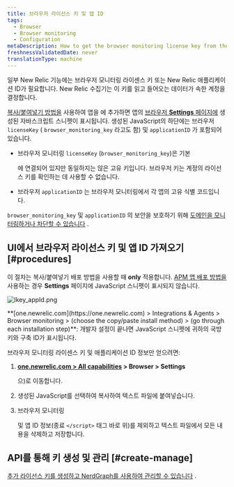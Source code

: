 ```yaml
---
title: 브라우저 라이선스 키 및 앱 ID
tags:
  - Browser
  - Browser monitoring
  - Configuration
metaDescription: How to get the browser monitoring license key from the UI.
freshnessValidatedDate: never
translationType: machine
---
```



일부 New Relic 기능에는 브라우저 모니터링 라이센스 키 또는 New Relic 애플리케이션 ID가 필요합니다. New Relic 수집기는 이 키를 읽고 들어오는 데이터가 속한 계정을 결정합니다.

[복사/붙여넣기 방법을](/docs/browser/new-relic-browser/installation-configuration/adding-apps-new-relic-browser#copy-paste-app) 사용하여 앱을 <InlinePopover type="browser"/>에 추가하면 앱의 [브라우저 <DNT>**Settings**</DNT> 페이지에](/docs/browser/new-relic-browser/installation-configuration/browser-settings-ui-options-browser-monitoring) 생성된 자바스크립트 스니펫이 표시됩니다. 생성된 JavaScript의 하단에는 브라우저 `licenseKey` ( `browser_monitoring_key` 라고도 함) 및 `applicationID` 가 포함되어 있습니다.

* 브라우저 모니터링 `licenseKey` (`browser_monitoring_key`)은 기본

  <InlinePopover type="licenseKey"/>

  에 연결되어 있지만 동일하지는 않은 고유 키입니다. 브라우저 키는 계정의 라이선스 키를 확인하는 데 사용할 수 없습니다.

* 브라우저 `applicationID` 는 브라우저 모니터링에서 각 앱의 고유 식별 코드입니다.

`browser_monitoring_key` 및 `applicationID` 의 보안을 보호하기 위해 [도메인을 모니터링하거나 차단할 수 있습니다](/docs/browser/new-relic-browser/installation-configuration/monitor-or-block-specific-domains) .

## UI에서 브라우저 라이선스 키 및 앱 ID 가져오기 [#procedures]

이 절차는 복사/붙여넣기 배포 방법을 사용할 때 <DNT>**only**</DNT> 적용합니다. [APM 앱 배포 방법을](/docs/browser/new-relic-browser/installation-configuration/adding-apps-new-relic-browser) 사용하는 경우 <DNT>**Settings**</DNT> 페이지에 JavaScript 스니펫이 표시되지 않습니다.

<img
  title="lkey_appId.png"
  alt="lkey_appId.png"
  src={browserLicenseAppKey}
/>

<figcaption>
  <DNT>**[one.newrelic.com](https://one.newrelic.com) > Integrations & Agents > Browser monitoring > (choose the copy/paste install method) > (go through each installation step)**</DNT>: 개발자 설정이 끝나면 JavaScript 스니펫에 귀하의 국방 키와 구축 ID가 표시됩니다.
</figcaption>

브라우저 모니터링 라이센스 키 및 애플리케이션 ID 정보만 얻으려면:

1. <DNT>**[one.newrelic.com > All capabilities](https://one.newrelic.com/all-capabilities) > Browser > Settings**</DNT>

   으)로 이동합니다.

2. 생성된 JavaScript를 선택하여 복사하여 텍스트 파일에 붙여넣습니다.

3. 브라우저 모니터링

   <InlinePopover type="licenseKey"/>

   및 앱 ID 정보(종료 `</script>` 태그 바로 위)를 제외하고 텍스트 파일에서 모든 내용을 삭제하고 저장합니다.

## API를 통해 키 생성 및 관리 [#create-manage]

[추가 라이선스 키를 생성하고 NerdGraph를 사용하여 관리할 수 있습니다](/docs/apis/nerdgraph/examples/use-nerdgraph-manage-license-keys-personal-api-keys) .